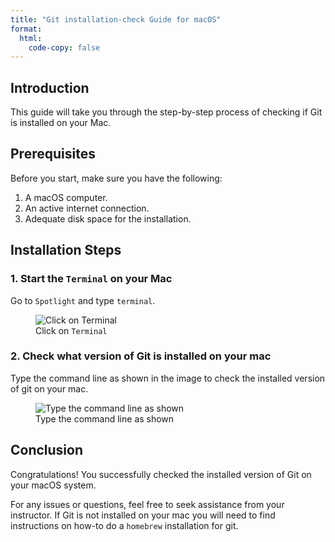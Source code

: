 ```yaml
---
title: "Git installation-check Guide for macOS"
format: 
  html:
    code-copy: false
---
```


<html>
<head>
    <style>
        body {
            -webkit-user-select: none; /* Safari */
            -moz-user-select: none; /* Firefox */
            -ms-user-select: none; /* IE10+/Edge */
            user-select: none; /* Standard */
        }
    </style>
</head>
<body>


## Introduction

This guide will take you through the step-by-step process of checking if Git is installed on your Mac.

## Prerequisites

Before you start, make sure you have the following:

1. A macOS computer.
2. An active internet connection.
3. Adequate disk space for the installation.


## Installation Steps

### 1. Start the ``Terminal`` on your Mac
Go to ``Spotlight`` and type ``terminal``.

![Click on ``Terminal``](/images/installCheck_git_mac/Step-0.png)

### 2. Check what version of Git is installed on your mac 
Type the command line as shown in the image to check the installed version of git on your mac. 

![Type the command line as shown](/images/installCheck_git_mac/Step-1.png)

## Conclusion
Congratulations! You successfully checked the installed version of Git on your macOS system.

For any issues or questions, feel free to seek assistance from your instructor. If Git is not installed on your mac you will need to find instructions on how-to do a ``homebrew`` installation for git. 

<!-- <footer>
  <p>This is a Quarto website. To learn more about Quarto websites visit <https://quarto.org/docs/websites>.<br>
  Author: Kartik Bulusu<br>
  Contact: <a href="mailto:bulusu@gwu.edu">bulusu</a><br>
  &copy; 2025 All rights reserved</p>
</footer> -->